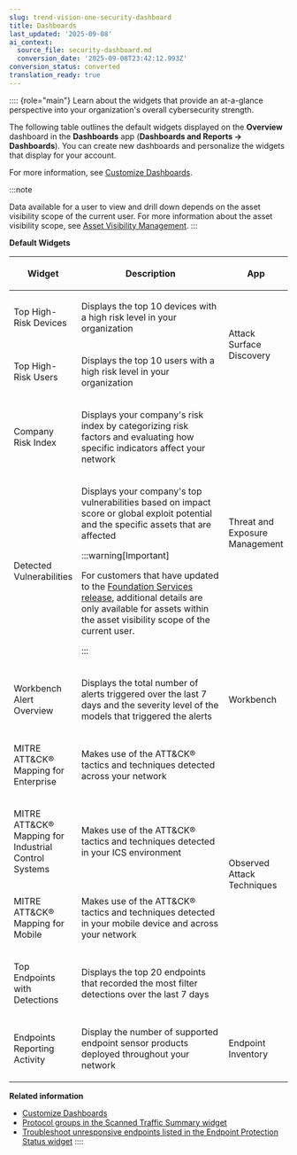 ```yaml
---
slug: trend-vision-one-security-dashboard
title: Dashboards
last_updated: '2025-09-08'
ai_context:
  source_file: security-dashboard.md
  conversion_date: '2025-09-08T23:42:12.993Z'
conversion_status: converted
translation_ready: true
---
```


:::: {role="main"}
Learn about the widgets that provide an at-a-glance perspective into your organization's overall cybersecurity strength.

The following table outlines the default widgets displayed on the **Overview** dashboard in the **Dashboards** app (**Dashboards and Reports → Dashboards**). You can create new dashboards and personalize the widgets that display for your account.

For more information, see [Customize Dashboards](customizing-security-dashboard.mdx).

:::note

Data available for a user to view and drill down depends on the asset visibility scope of the current user. For more information about the asset visibility scope, see [Asset Visibility Management](asset-visibility-management.mdx).
:::

**Default Widgets**

<table>
<colgroup>
<col style="width: 20%" />
<col style="width: 60%" />
<col style="width: 20%" />
</colgroup>
<thead>
<tr>
<th><p>Widget</p></th>
<th><p>Description</p></th>
<th><p>App</p></th>
</tr>
</thead>
<tbody>
<tr>
<td><p>Top High-Risk Devices</p></td>
<td><p>Displays the top 10 devices with a high risk level in your organization</p></td>
<td rowspan="2"><p>Attack Surface Discovery</p></td>
</tr>
<tr>
<td><p>Top High-Risk Users</p></td>
<td><p>Displays the top 10 users with a high risk level in your organization</p></td>
</tr>
<tr>
<td><p>Company Risk Index</p></td>
<td><p>Displays your company's risk index by categorizing risk factors and evaluating how specific indicators affect your network</p></td>
<td rowspan="2"><p>Threat and Exposure Management</p></td>
</tr>
<tr>
<td><p>Detected Vulnerabilities</p></td>
<td><p>Displays your company's top vulnerabilities based on impact score or global exploit potential and the specific assets that are affected</p>


:::warning[Important]

<p>For customers that have updated to the <a href="trend-vision-one-update-foundation-services-release">Foundation Services release</a>, additional details are only available for assets within the asset visibility scope of the current user.</p>


:::

</td>
</tr>
<tr>
<td><p>Workbench Alert Overview</p></td>
<td><p>Displays the total number of alerts triggered over the last 7 days and the severity level of the models that triggered the alerts</p></td>
<td><p>Workbench</p></td>
</tr>
<tr>
<td><p>MITRE ATT&amp;CK® Mapping for Enterprise</p></td>
<td><p>Makes use of the ATT&amp;CK® tactics and techniques detected across your network</p></td>
<td rowspan="4"><p>Observed Attack Techniques</p></td>
</tr>
<tr>
<td><p>MITRE ATT&amp;CK® Mapping for Industrial Control Systems</p></td>
<td><p>Makes use of the ATT&amp;CK® tactics and techniques detected in your ICS environment</p></td>
</tr>
<tr>
<td><p>MITRE ATT&amp;CK® Mapping for Mobile</p></td>
<td><p>Makes use of the ATT&amp;CK® tactics and techniques detected in your mobile device and across your network</p></td>
</tr>
<tr>
<td><p>Top Endpoints with Detections</p></td>
<td><p>Displays the top 20 endpoints that recorded the most filter detections over the last 7 days</p></td>
</tr>
<tr>
<td><p>Endpoints Reporting Activity</p></td>
<td><p>Display the number of supported endpoint sensor products deployed throughout your network</p></td>
<td><p>Endpoint Inventory</p></td>
</tr>
</tbody>
</table>

**Related information**

- [Customize Dashboards](customizing-security-dashboard.md "Customize the dashboards, widgets, and widget data.")
- [Protocol groups in the Scanned Traffic Summary widget](protocol-traffic-summary-widget.md "View a list of protocols for the groups shown in the Scanned Traffic Summary widget.")
- [Troubleshoot unresponsive endpoints listed in the Endpoint Protection Status widget](epp-widget-unresponsive.md "Learn about troubleshooting options for unresponsive endpoints displayed in the Endpoint Protection Status widget in Dashboards.")
::::
